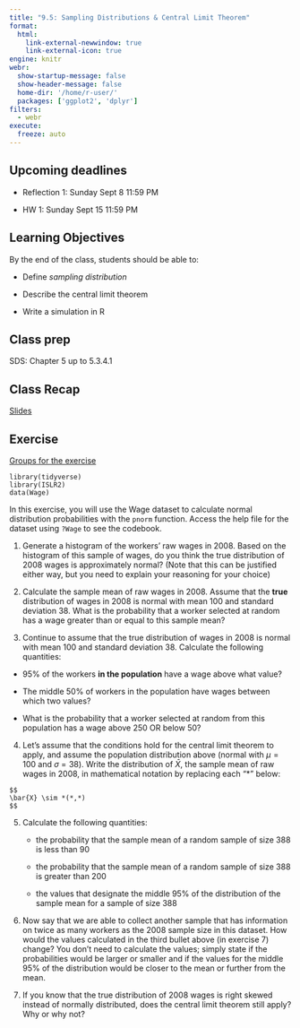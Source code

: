 ```yaml
---
title: "9.5: Sampling Distributions & Central Limit Theorem"
format: 
  html:
    link-external-newwindow: true
    link-external-icon: true
engine: knitr
webr: 
  show-startup-message: false
  show-header-message: false
  home-dir: '/home/r-user/'
  packages: ['ggplot2', 'dplyr']
filters:
  - webr
execute:
  freeze: auto
---
```


## Upcoming deadlines

-   Reflection 1: Sunday Sept 8 11:59 PM

-   HW 1: Sunday Sept 15 11:59 PM

## Learning Objectives

By the end of the class, students should be able to:

-   Define *sampling distribution*

-   Describe the central limit theorem

-   Write a simulation in R

## Class prep

SDS: Chapter 5 up to 5.3.4.1

## Class Recap

[Slides](SamplingDistributions_slides-speaker.html)

## Exercise

[Groups for the exercise](https://docs.google.com/spreadsheets/d/16Eed60rRnipqaPwrCnzAiLTd66RNS5T9N3ohW0Fq4xY/edit?usp=sharing)

```webr-r
library(tidyverse)
library(ISLR2)
data(Wage)
```

In this exercise, you will use the Wage dataset to calculate normal distribution probabilities with the `pnorm` function. Access the help file for the dataset using `?Wage` to see the codebook.

1.  Generate a histogram of the workers' raw wages in 2008. Based on the histogram of this sample of wages, do you think the true distribution of 2008 wages is approximately normal? (Note that this can be justified either way, but you need to explain your reasoning for your choice)

2.  Calculate the sample mean of raw wages in 2008. Assume that the **true** distribution of wages in 2008 is normal with mean 100 and standard deviation 38. What is the probability that a worker selected at random has a wage greater than or equal to this sample mean?

3.  Continue to assume that the true distribution of wages in 2008 is normal with mean 100 and standard deviation 38. Calculate the following quantities:

-   95% of the workers **in the population** have a wage above what value?

-   The middle 50% of workers in the population have wages between which two values?

-   What is the probability that a worker selected at random from this population has a wage above 250 OR below 50?

4.   Let's assume that the conditions hold for the central limit theorem to apply, and assume the population distribution above (normal with $\mu$ = 100 and $\sigma$ = 38). Write the distribution of $\bar{X}$, the sample mean of raw wages in 2008, in mathematical notation by replacing each "\*" below:

    $$
    \bar{X} \sim *(*,*)
    $$

5.  Calculate the following quantities:

    -   the probability that the sample mean of a random sample of size 388 is less than 90

    -   the probability that the sample mean of a random sample of size 388 is greater than 200

    -   the values that designate the middle 95% of the distribution of the sample mean for a sample of size 388

6.  Now say that we are able to collect another sample that has information on twice as many workers as the 2008 sample size in this dataset. How would the values calculated in the third bullet above (in exercise 7) change? You don't need to calculate the values; simply state if the probabilities would be larger or smaller and if the values for the middle 95% of the distribution would be closer to the mean or further from the mean.

7.  If you know that the true distribution of 2008 wages is right skewed instead of normally distributed, does the central limit theorem still apply? Why or why not?
